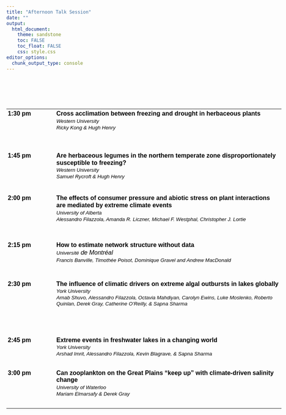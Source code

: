 ```yaml
---
title: "Afternoon Talk Session"
date: ""
output: 
  html_document:
    theme: sandstone
    toc: FALSE
    toc_float: FALSE
    css: style.css
editor_options: 
  chunk_output_type: console
---
```

<br>
<html xmlns:v="urn:schemas-microsoft-com:vml"
xmlns:o="urn:schemas-microsoft-com:office:office"
xmlns:w="urn:schemas-microsoft-com:office:word"
xmlns:dt="uuid:C2F41010-65B3-11d1-A29F-00AA00C14882"
xmlns:b="urn:schemas-microsoft-com:office:publisher"
xmlns:m="http://schemas.microsoft.com/office/2004/12/omml"
xmlns="http://www.w3.org/TR/REC-html40">

<head>
<meta http-equiv=Content-Type content="text/html; charset=windows-1252">
<meta name=ProgId content=Word.Document>
<meta name=Generator content="Microsoft Word 15">
<meta name=Originator content="Microsoft Word 15">
<link rel=File-List href="afternoonSession_files/filelist.xml">
<link rel=Edit-Time-Data href="afternoonSession_files/editdata.mso">
<!--[if !mso]>
<style>
v\:* {behavior:url(#default#VML);}
o\:* {behavior:url(#default#VML);}
w\:* {behavior:url(#default#VML);}
.shape {behavior:url(#default#VML);}
</style>
<![endif]--><!--[if gte mso 9]><xml>
 <o:DocumentProperties>
  <o:Author>Alex Filazzola</o:Author>
  <o:Template>Normal</o:Template>
  <o:LastAuthor>Alex Filazzola</o:LastAuthor>
  <o:Revision>1</o:Revision>
  <o:TotalTime>1</o:TotalTime>
  <o:Created>2020-02-11T22:09:00Z</o:Created>
  <o:LastSaved>2020-02-11T22:10:00Z</o:LastSaved>
  <o:Pages>1</o:Pages>
  <o:Words>179</o:Words>
  <o:Characters>1023</o:Characters>
  <o:Lines>8</o:Lines>
  <o:Paragraphs>2</o:Paragraphs>
  <o:CharactersWithSpaces>1200</o:CharactersWithSpaces>
  <o:Version>16.00</o:Version>
 </o:DocumentProperties>
 <o:OfficeDocumentSettings>
  <o:AllowPNG/>
 </o:OfficeDocumentSettings>
</xml><![endif]-->
<link rel=themeData href="afternoonSession_files/themedata.thmx">
<link rel=colorSchemeMapping
href="afternoonSession_files/colorschememapping.xml">
<!--[if gte mso 9]><xml>
 <w:WordDocument>
  <w:SpellingState>Clean</w:SpellingState>
  <w:GrammarState>Clean</w:GrammarState>
  <w:TrackMoves>false</w:TrackMoves>
  <w:TrackFormatting/>
  <w:PunctuationKerning/>
  <w:ValidateAgainstSchemas/>
  <w:SaveIfXMLInvalid>false</w:SaveIfXMLInvalid>
  <w:IgnoreMixedContent>false</w:IgnoreMixedContent>
  <w:AlwaysShowPlaceholderText>false</w:AlwaysShowPlaceholderText>
  <w:DoNotPromoteQF/>
  <w:LidThemeOther>EN-US</w:LidThemeOther>
  <w:LidThemeAsian>X-NONE</w:LidThemeAsian>
  <w:LidThemeComplexScript>X-NONE</w:LidThemeComplexScript>
  <w:Compatibility>
   <w:BreakWrappedTables/>
   <w:SnapToGridInCell/>
   <w:WrapTextWithPunct/>
   <w:UseAsianBreakRules/>
   <w:DontGrowAutofit/>
   <w:SplitPgBreakAndParaMark/>
   <w:EnableOpenTypeKerning/>
   <w:DontFlipMirrorIndents/>
   <w:OverrideTableStyleHps/>
  </w:Compatibility>
  <m:mathPr>
   <m:mathFont m:val="Cambria Math"/>
   <m:brkBin m:val="before"/>
   <m:brkBinSub m:val="&#45;-"/>
   <m:smallFrac m:val="off"/>
   <m:dispDef/>
   <m:lMargin m:val="0"/>
   <m:rMargin m:val="0"/>
   <m:defJc m:val="centerGroup"/>
   <m:wrapIndent m:val="1440"/>
   <m:intLim m:val="subSup"/>
   <m:naryLim m:val="undOvr"/>
  </m:mathPr></w:WordDocument>
</xml><![endif]--><!--[if gte mso 9]><xml>
 <w:LatentStyles DefLockedState="false" DefUnhideWhenUsed="false"
  DefSemiHidden="false" DefQFormat="false" DefPriority="99"
  LatentStyleCount="377">
  <w:LsdException Locked="false" Priority="0" QFormat="true" Name="Normal"/>
  <w:LsdException Locked="false" Priority="9" QFormat="true" Name="heading 1"/>
  <w:LsdException Locked="false" Priority="9" SemiHidden="true"
   UnhideWhenUsed="true" QFormat="true" Name="heading 2"/>
  <w:LsdException Locked="false" Priority="9" SemiHidden="true"
   UnhideWhenUsed="true" QFormat="true" Name="heading 3"/>
  <w:LsdException Locked="false" Priority="9" SemiHidden="true"
   UnhideWhenUsed="true" QFormat="true" Name="heading 4"/>
  <w:LsdException Locked="false" Priority="9" SemiHidden="true"
   UnhideWhenUsed="true" QFormat="true" Name="heading 5"/>
  <w:LsdException Locked="false" Priority="9" SemiHidden="true"
   UnhideWhenUsed="true" QFormat="true" Name="heading 6"/>
  <w:LsdException Locked="false" Priority="9" SemiHidden="true"
   UnhideWhenUsed="true" QFormat="true" Name="heading 7"/>
  <w:LsdException Locked="false" Priority="9" SemiHidden="true"
   UnhideWhenUsed="true" QFormat="true" Name="heading 8"/>
  <w:LsdException Locked="false" Priority="9" SemiHidden="true"
   UnhideWhenUsed="true" QFormat="true" Name="heading 9"/>
  <w:LsdException Locked="false" SemiHidden="true" UnhideWhenUsed="true"
   Name="index 1"/>
  <w:LsdException Locked="false" SemiHidden="true" UnhideWhenUsed="true"
   Name="index 2"/>
  <w:LsdException Locked="false" SemiHidden="true" UnhideWhenUsed="true"
   Name="index 3"/>
  <w:LsdException Locked="false" SemiHidden="true" UnhideWhenUsed="true"
   Name="index 4"/>
  <w:LsdException Locked="false" SemiHidden="true" UnhideWhenUsed="true"
   Name="index 5"/>
  <w:LsdException Locked="false" SemiHidden="true" UnhideWhenUsed="true"
   Name="index 6"/>
  <w:LsdException Locked="false" SemiHidden="true" UnhideWhenUsed="true"
   Name="index 7"/>
  <w:LsdException Locked="false" SemiHidden="true" UnhideWhenUsed="true"
   Name="index 8"/>
  <w:LsdException Locked="false" SemiHidden="true" UnhideWhenUsed="true"
   Name="index 9"/>
  <w:LsdException Locked="false" Priority="39" SemiHidden="true"
   UnhideWhenUsed="true" Name="toc 1"/>
  <w:LsdException Locked="false" Priority="39" SemiHidden="true"
   UnhideWhenUsed="true" Name="toc 2"/>
  <w:LsdException Locked="false" Priority="39" SemiHidden="true"
   UnhideWhenUsed="true" Name="toc 3"/>
  <w:LsdException Locked="false" Priority="39" SemiHidden="true"
   UnhideWhenUsed="true" Name="toc 4"/>
  <w:LsdException Locked="false" Priority="39" SemiHidden="true"
   UnhideWhenUsed="true" Name="toc 5"/>
  <w:LsdException Locked="false" Priority="39" SemiHidden="true"
   UnhideWhenUsed="true" Name="toc 6"/>
  <w:LsdException Locked="false" Priority="39" SemiHidden="true"
   UnhideWhenUsed="true" Name="toc 7"/>
  <w:LsdException Locked="false" Priority="39" SemiHidden="true"
   UnhideWhenUsed="true" Name="toc 8"/>
  <w:LsdException Locked="false" Priority="39" SemiHidden="true"
   UnhideWhenUsed="true" Name="toc 9"/>
  <w:LsdException Locked="false" SemiHidden="true" UnhideWhenUsed="true"
   Name="Normal Indent"/>
  <w:LsdException Locked="false" SemiHidden="true" UnhideWhenUsed="true"
   Name="footnote text"/>
  <w:LsdException Locked="false" SemiHidden="true" UnhideWhenUsed="true"
   Name="annotation text"/>
  <w:LsdException Locked="false" SemiHidden="true" UnhideWhenUsed="true"
   Name="header"/>
  <w:LsdException Locked="false" SemiHidden="true" UnhideWhenUsed="true"
   Name="footer"/>
  <w:LsdException Locked="false" SemiHidden="true" UnhideWhenUsed="true"
   Name="index heading"/>
  <w:LsdException Locked="false" Priority="35" SemiHidden="true"
   UnhideWhenUsed="true" QFormat="true" Name="caption"/>
  <w:LsdException Locked="false" SemiHidden="true" UnhideWhenUsed="true"
   Name="table of figures"/>
  <w:LsdException Locked="false" SemiHidden="true" UnhideWhenUsed="true"
   Name="envelope address"/>
  <w:LsdException Locked="false" SemiHidden="true" UnhideWhenUsed="true"
   Name="envelope return"/>
  <w:LsdException Locked="false" SemiHidden="true" UnhideWhenUsed="true"
   Name="footnote reference"/>
  <w:LsdException Locked="false" SemiHidden="true" UnhideWhenUsed="true"
   Name="annotation reference"/>
  <w:LsdException Locked="false" SemiHidden="true" UnhideWhenUsed="true"
   Name="line number"/>
  <w:LsdException Locked="false" SemiHidden="true" UnhideWhenUsed="true"
   Name="page number"/>
  <w:LsdException Locked="false" SemiHidden="true" UnhideWhenUsed="true"
   Name="endnote reference"/>
  <w:LsdException Locked="false" SemiHidden="true" UnhideWhenUsed="true"
   Name="endnote text"/>
  <w:LsdException Locked="false" SemiHidden="true" UnhideWhenUsed="true"
   Name="table of authorities"/>
  <w:LsdException Locked="false" SemiHidden="true" UnhideWhenUsed="true"
   Name="macro"/>
  <w:LsdException Locked="false" SemiHidden="true" UnhideWhenUsed="true"
   Name="toa heading"/>
  <w:LsdException Locked="false" SemiHidden="true" UnhideWhenUsed="true"
   Name="List"/>
  <w:LsdException Locked="false" SemiHidden="true" UnhideWhenUsed="true"
   Name="List Bullet"/>
  <w:LsdException Locked="false" SemiHidden="true" UnhideWhenUsed="true"
   Name="List Number"/>
  <w:LsdException Locked="false" SemiHidden="true" UnhideWhenUsed="true"
   Name="List 2"/>
  <w:LsdException Locked="false" SemiHidden="true" UnhideWhenUsed="true"
   Name="List 3"/>
  <w:LsdException Locked="false" SemiHidden="true" UnhideWhenUsed="true"
   Name="List 4"/>
  <w:LsdException Locked="false" SemiHidden="true" UnhideWhenUsed="true"
   Name="List 5"/>
  <w:LsdException Locked="false" SemiHidden="true" UnhideWhenUsed="true"
   Name="List Bullet 2"/>
  <w:LsdException Locked="false" SemiHidden="true" UnhideWhenUsed="true"
   Name="List Bullet 3"/>
  <w:LsdException Locked="false" SemiHidden="true" UnhideWhenUsed="true"
   Name="List Bullet 4"/>
  <w:LsdException Locked="false" SemiHidden="true" UnhideWhenUsed="true"
   Name="List Bullet 5"/>
  <w:LsdException Locked="false" SemiHidden="true" UnhideWhenUsed="true"
   Name="List Number 2"/>
  <w:LsdException Locked="false" SemiHidden="true" UnhideWhenUsed="true"
   Name="List Number 3"/>
  <w:LsdException Locked="false" SemiHidden="true" UnhideWhenUsed="true"
   Name="List Number 4"/>
  <w:LsdException Locked="false" SemiHidden="true" UnhideWhenUsed="true"
   Name="List Number 5"/>
  <w:LsdException Locked="false" Priority="10" QFormat="true" Name="Title"/>
  <w:LsdException Locked="false" SemiHidden="true" UnhideWhenUsed="true"
   Name="Closing"/>
  <w:LsdException Locked="false" SemiHidden="true" UnhideWhenUsed="true"
   Name="Signature"/>
  <w:LsdException Locked="false" Priority="1" SemiHidden="true"
   UnhideWhenUsed="true" Name="Default Paragraph Font"/>
  <w:LsdException Locked="false" SemiHidden="true" UnhideWhenUsed="true"
   Name="Body Text"/>
  <w:LsdException Locked="false" SemiHidden="true" UnhideWhenUsed="true"
   Name="Body Text Indent"/>
  <w:LsdException Locked="false" SemiHidden="true" UnhideWhenUsed="true"
   Name="List Continue"/>
  <w:LsdException Locked="false" SemiHidden="true" UnhideWhenUsed="true"
   Name="List Continue 2"/>
  <w:LsdException Locked="false" SemiHidden="true" UnhideWhenUsed="true"
   Name="List Continue 3"/>
  <w:LsdException Locked="false" SemiHidden="true" UnhideWhenUsed="true"
   Name="List Continue 4"/>
  <w:LsdException Locked="false" SemiHidden="true" UnhideWhenUsed="true"
   Name="List Continue 5"/>
  <w:LsdException Locked="false" SemiHidden="true" UnhideWhenUsed="true"
   Name="Message Header"/>
  <w:LsdException Locked="false" Priority="11" QFormat="true" Name="Subtitle"/>
  <w:LsdException Locked="false" SemiHidden="true" UnhideWhenUsed="true"
   Name="Salutation"/>
  <w:LsdException Locked="false" SemiHidden="true" UnhideWhenUsed="true"
   Name="Date"/>
  <w:LsdException Locked="false" SemiHidden="true" UnhideWhenUsed="true"
   Name="Body Text First Indent"/>
  <w:LsdException Locked="false" SemiHidden="true" UnhideWhenUsed="true"
   Name="Body Text First Indent 2"/>
  <w:LsdException Locked="false" SemiHidden="true" UnhideWhenUsed="true"
   Name="Note Heading"/>
  <w:LsdException Locked="false" SemiHidden="true" UnhideWhenUsed="true"
   Name="Body Text 2"/>
  <w:LsdException Locked="false" SemiHidden="true" UnhideWhenUsed="true"
   Name="Body Text 3"/>
  <w:LsdException Locked="false" SemiHidden="true" UnhideWhenUsed="true"
   Name="Body Text Indent 2"/>
  <w:LsdException Locked="false" SemiHidden="true" UnhideWhenUsed="true"
   Name="Body Text Indent 3"/>
  <w:LsdException Locked="false" SemiHidden="true" UnhideWhenUsed="true"
   Name="Block Text"/>
  <w:LsdException Locked="false" SemiHidden="true" UnhideWhenUsed="true"
   Name="Hyperlink"/>
  <w:LsdException Locked="false" SemiHidden="true" UnhideWhenUsed="true"
   Name="FollowedHyperlink"/>
  <w:LsdException Locked="false" Priority="22" QFormat="true" Name="Strong"/>
  <w:LsdException Locked="false" Priority="20" QFormat="true" Name="Emphasis"/>
  <w:LsdException Locked="false" SemiHidden="true" UnhideWhenUsed="true"
   Name="Document Map"/>
  <w:LsdException Locked="false" SemiHidden="true" UnhideWhenUsed="true"
   Name="Plain Text"/>
  <w:LsdException Locked="false" SemiHidden="true" UnhideWhenUsed="true"
   Name="E-mail Signature"/>
  <w:LsdException Locked="false" SemiHidden="true" UnhideWhenUsed="true"
   Name="HTML Top of Form"/>
  <w:LsdException Locked="false" SemiHidden="true" UnhideWhenUsed="true"
   Name="HTML Bottom of Form"/>
  <w:LsdException Locked="false" SemiHidden="true" UnhideWhenUsed="true"
   Name="Normal (Web)"/>
  <w:LsdException Locked="false" SemiHidden="true" UnhideWhenUsed="true"
   Name="HTML Acronym"/>
  <w:LsdException Locked="false" SemiHidden="true" UnhideWhenUsed="true"
   Name="HTML Address"/>
  <w:LsdException Locked="false" SemiHidden="true" UnhideWhenUsed="true"
   Name="HTML Cite"/>
  <w:LsdException Locked="false" SemiHidden="true" UnhideWhenUsed="true"
   Name="HTML Code"/>
  <w:LsdException Locked="false" SemiHidden="true" UnhideWhenUsed="true"
   Name="HTML Definition"/>
  <w:LsdException Locked="false" SemiHidden="true" UnhideWhenUsed="true"
   Name="HTML Keyboard"/>
  <w:LsdException Locked="false" SemiHidden="true" UnhideWhenUsed="true"
   Name="HTML Preformatted"/>
  <w:LsdException Locked="false" SemiHidden="true" UnhideWhenUsed="true"
   Name="HTML Sample"/>
  <w:LsdException Locked="false" SemiHidden="true" UnhideWhenUsed="true"
   Name="HTML Typewriter"/>
  <w:LsdException Locked="false" SemiHidden="true" UnhideWhenUsed="true"
   Name="HTML Variable"/>
  <w:LsdException Locked="false" SemiHidden="true" UnhideWhenUsed="true"
   Name="annotation subject"/>
  <w:LsdException Locked="false" SemiHidden="true" UnhideWhenUsed="true"
   Name="No List"/>
  <w:LsdException Locked="false" SemiHidden="true" UnhideWhenUsed="true"
   Name="Outline List 1"/>
  <w:LsdException Locked="false" SemiHidden="true" UnhideWhenUsed="true"
   Name="Outline List 2"/>
  <w:LsdException Locked="false" SemiHidden="true" UnhideWhenUsed="true"
   Name="Outline List 3"/>
  <w:LsdException Locked="false" SemiHidden="true" UnhideWhenUsed="true"
   Name="Table Simple 1"/>
  <w:LsdException Locked="false" SemiHidden="true" UnhideWhenUsed="true"
   Name="Table Simple 2"/>
  <w:LsdException Locked="false" SemiHidden="true" UnhideWhenUsed="true"
   Name="Table Simple 3"/>
  <w:LsdException Locked="false" SemiHidden="true" UnhideWhenUsed="true"
   Name="Table Classic 1"/>
  <w:LsdException Locked="false" SemiHidden="true" UnhideWhenUsed="true"
   Name="Table Classic 2"/>
  <w:LsdException Locked="false" SemiHidden="true" UnhideWhenUsed="true"
   Name="Table Classic 3"/>
  <w:LsdException Locked="false" SemiHidden="true" UnhideWhenUsed="true"
   Name="Table Classic 4"/>
  <w:LsdException Locked="false" SemiHidden="true" UnhideWhenUsed="true"
   Name="Table Colorful 1"/>
  <w:LsdException Locked="false" SemiHidden="true" UnhideWhenUsed="true"
   Name="Table Colorful 2"/>
  <w:LsdException Locked="false" SemiHidden="true" UnhideWhenUsed="true"
   Name="Table Colorful 3"/>
  <w:LsdException Locked="false" SemiHidden="true" UnhideWhenUsed="true"
   Name="Table Columns 1"/>
  <w:LsdException Locked="false" SemiHidden="true" UnhideWhenUsed="true"
   Name="Table Columns 2"/>
  <w:LsdException Locked="false" SemiHidden="true" UnhideWhenUsed="true"
   Name="Table Columns 3"/>
  <w:LsdException Locked="false" SemiHidden="true" UnhideWhenUsed="true"
   Name="Table Columns 4"/>
  <w:LsdException Locked="false" SemiHidden="true" UnhideWhenUsed="true"
   Name="Table Columns 5"/>
  <w:LsdException Locked="false" SemiHidden="true" UnhideWhenUsed="true"
   Name="Table Grid 1"/>
  <w:LsdException Locked="false" SemiHidden="true" UnhideWhenUsed="true"
   Name="Table Grid 2"/>
  <w:LsdException Locked="false" SemiHidden="true" UnhideWhenUsed="true"
   Name="Table Grid 3"/>
  <w:LsdException Locked="false" SemiHidden="true" UnhideWhenUsed="true"
   Name="Table Grid 4"/>
  <w:LsdException Locked="false" SemiHidden="true" UnhideWhenUsed="true"
   Name="Table Grid 5"/>
  <w:LsdException Locked="false" SemiHidden="true" UnhideWhenUsed="true"
   Name="Table Grid 6"/>
  <w:LsdException Locked="false" SemiHidden="true" UnhideWhenUsed="true"
   Name="Table Grid 7"/>
  <w:LsdException Locked="false" SemiHidden="true" UnhideWhenUsed="true"
   Name="Table Grid 8"/>
  <w:LsdException Locked="false" SemiHidden="true" UnhideWhenUsed="true"
   Name="Table List 1"/>
  <w:LsdException Locked="false" SemiHidden="true" UnhideWhenUsed="true"
   Name="Table List 2"/>
  <w:LsdException Locked="false" SemiHidden="true" UnhideWhenUsed="true"
   Name="Table List 3"/>
  <w:LsdException Locked="false" SemiHidden="true" UnhideWhenUsed="true"
   Name="Table List 4"/>
  <w:LsdException Locked="false" SemiHidden="true" UnhideWhenUsed="true"
   Name="Table List 5"/>
  <w:LsdException Locked="false" SemiHidden="true" UnhideWhenUsed="true"
   Name="Table List 6"/>
  <w:LsdException Locked="false" SemiHidden="true" UnhideWhenUsed="true"
   Name="Table List 7"/>
  <w:LsdException Locked="false" SemiHidden="true" UnhideWhenUsed="true"
   Name="Table List 8"/>
  <w:LsdException Locked="false" SemiHidden="true" UnhideWhenUsed="true"
   Name="Table 3D effects 1"/>
  <w:LsdException Locked="false" SemiHidden="true" UnhideWhenUsed="true"
   Name="Table 3D effects 2"/>
  <w:LsdException Locked="false" SemiHidden="true" UnhideWhenUsed="true"
   Name="Table 3D effects 3"/>
  <w:LsdException Locked="false" SemiHidden="true" UnhideWhenUsed="true"
   Name="Table Contemporary"/>
  <w:LsdException Locked="false" SemiHidden="true" UnhideWhenUsed="true"
   Name="Table Elegant"/>
  <w:LsdException Locked="false" SemiHidden="true" UnhideWhenUsed="true"
   Name="Table Professional"/>
  <w:LsdException Locked="false" SemiHidden="true" UnhideWhenUsed="true"
   Name="Table Subtle 1"/>
  <w:LsdException Locked="false" SemiHidden="true" UnhideWhenUsed="true"
   Name="Table Subtle 2"/>
  <w:LsdException Locked="false" SemiHidden="true" UnhideWhenUsed="true"
   Name="Table Web 1"/>
  <w:LsdException Locked="false" SemiHidden="true" UnhideWhenUsed="true"
   Name="Table Web 2"/>
  <w:LsdException Locked="false" SemiHidden="true" UnhideWhenUsed="true"
   Name="Balloon Text"/>
  <w:LsdException Locked="false" Priority="39" Name="Table Grid"/>
  <w:LsdException Locked="false" SemiHidden="true" Name="Placeholder Text"/>
  <w:LsdException Locked="false" Priority="1" QFormat="true" Name="No Spacing"/>
  <w:LsdException Locked="false" Priority="60" Name="Light Shading"/>
  <w:LsdException Locked="false" Priority="61" Name="Light List"/>
  <w:LsdException Locked="false" Priority="62" Name="Light Grid"/>
  <w:LsdException Locked="false" Priority="63" Name="Medium Shading 1"/>
  <w:LsdException Locked="false" Priority="64" Name="Medium Shading 2"/>
  <w:LsdException Locked="false" Priority="65" Name="Medium List 1"/>
  <w:LsdException Locked="false" Priority="66" Name="Medium List 2"/>
  <w:LsdException Locked="false" Priority="67" Name="Medium Grid 1"/>
  <w:LsdException Locked="false" Priority="68" Name="Medium Grid 2"/>
  <w:LsdException Locked="false" Priority="69" Name="Medium Grid 3"/>
  <w:LsdException Locked="false" Priority="70" Name="Dark List"/>
  <w:LsdException Locked="false" Priority="71" Name="Colorful Shading"/>
  <w:LsdException Locked="false" Priority="72" Name="Colorful List"/>
  <w:LsdException Locked="false" Priority="73" Name="Colorful Grid"/>
  <w:LsdException Locked="false" Priority="60" Name="Light Shading Accent 1"/>
  <w:LsdException Locked="false" Priority="61" Name="Light List Accent 1"/>
  <w:LsdException Locked="false" Priority="62" Name="Light Grid Accent 1"/>
  <w:LsdException Locked="false" Priority="63" Name="Medium Shading 1 Accent 1"/>
  <w:LsdException Locked="false" Priority="64" Name="Medium Shading 2 Accent 1"/>
  <w:LsdException Locked="false" Priority="65" Name="Medium List 1 Accent 1"/>
  <w:LsdException Locked="false" SemiHidden="true" Name="Revision"/>
  <w:LsdException Locked="false" Priority="34" QFormat="true"
   Name="List Paragraph"/>
  <w:LsdException Locked="false" Priority="29" QFormat="true" Name="Quote"/>
  <w:LsdException Locked="false" Priority="30" QFormat="true"
   Name="Intense Quote"/>
  <w:LsdException Locked="false" Priority="66" Name="Medium List 2 Accent 1"/>
  <w:LsdException Locked="false" Priority="67" Name="Medium Grid 1 Accent 1"/>
  <w:LsdException Locked="false" Priority="68" Name="Medium Grid 2 Accent 1"/>
  <w:LsdException Locked="false" Priority="69" Name="Medium Grid 3 Accent 1"/>
  <w:LsdException Locked="false" Priority="70" Name="Dark List Accent 1"/>
  <w:LsdException Locked="false" Priority="71" Name="Colorful Shading Accent 1"/>
  <w:LsdException Locked="false" Priority="72" Name="Colorful List Accent 1"/>
  <w:LsdException Locked="false" Priority="73" Name="Colorful Grid Accent 1"/>
  <w:LsdException Locked="false" Priority="60" Name="Light Shading Accent 2"/>
  <w:LsdException Locked="false" Priority="61" Name="Light List Accent 2"/>
  <w:LsdException Locked="false" Priority="62" Name="Light Grid Accent 2"/>
  <w:LsdException Locked="false" Priority="63" Name="Medium Shading 1 Accent 2"/>
  <w:LsdException Locked="false" Priority="64" Name="Medium Shading 2 Accent 2"/>
  <w:LsdException Locked="false" Priority="65" Name="Medium List 1 Accent 2"/>
  <w:LsdException Locked="false" Priority="66" Name="Medium List 2 Accent 2"/>
  <w:LsdException Locked="false" Priority="67" Name="Medium Grid 1 Accent 2"/>
  <w:LsdException Locked="false" Priority="68" Name="Medium Grid 2 Accent 2"/>
  <w:LsdException Locked="false" Priority="69" Name="Medium Grid 3 Accent 2"/>
  <w:LsdException Locked="false" Priority="70" Name="Dark List Accent 2"/>
  <w:LsdException Locked="false" Priority="71" Name="Colorful Shading Accent 2"/>
  <w:LsdException Locked="false" Priority="72" Name="Colorful List Accent 2"/>
  <w:LsdException Locked="false" Priority="73" Name="Colorful Grid Accent 2"/>
  <w:LsdException Locked="false" Priority="60" Name="Light Shading Accent 3"/>
  <w:LsdException Locked="false" Priority="61" Name="Light List Accent 3"/>
  <w:LsdException Locked="false" Priority="62" Name="Light Grid Accent 3"/>
  <w:LsdException Locked="false" Priority="63" Name="Medium Shading 1 Accent 3"/>
  <w:LsdException Locked="false" Priority="64" Name="Medium Shading 2 Accent 3"/>
  <w:LsdException Locked="false" Priority="65" Name="Medium List 1 Accent 3"/>
  <w:LsdException Locked="false" Priority="66" Name="Medium List 2 Accent 3"/>
  <w:LsdException Locked="false" Priority="67" Name="Medium Grid 1 Accent 3"/>
  <w:LsdException Locked="false" Priority="68" Name="Medium Grid 2 Accent 3"/>
  <w:LsdException Locked="false" Priority="69" Name="Medium Grid 3 Accent 3"/>
  <w:LsdException Locked="false" Priority="70" Name="Dark List Accent 3"/>
  <w:LsdException Locked="false" Priority="71" Name="Colorful Shading Accent 3"/>
  <w:LsdException Locked="false" Priority="72" Name="Colorful List Accent 3"/>
  <w:LsdException Locked="false" Priority="73" Name="Colorful Grid Accent 3"/>
  <w:LsdException Locked="false" Priority="60" Name="Light Shading Accent 4"/>
  <w:LsdException Locked="false" Priority="61" Name="Light List Accent 4"/>
  <w:LsdException Locked="false" Priority="62" Name="Light Grid Accent 4"/>
  <w:LsdException Locked="false" Priority="63" Name="Medium Shading 1 Accent 4"/>
  <w:LsdException Locked="false" Priority="64" Name="Medium Shading 2 Accent 4"/>
  <w:LsdException Locked="false" Priority="65" Name="Medium List 1 Accent 4"/>
  <w:LsdException Locked="false" Priority="66" Name="Medium List 2 Accent 4"/>
  <w:LsdException Locked="false" Priority="67" Name="Medium Grid 1 Accent 4"/>
  <w:LsdException Locked="false" Priority="68" Name="Medium Grid 2 Accent 4"/>
  <w:LsdException Locked="false" Priority="69" Name="Medium Grid 3 Accent 4"/>
  <w:LsdException Locked="false" Priority="70" Name="Dark List Accent 4"/>
  <w:LsdException Locked="false" Priority="71" Name="Colorful Shading Accent 4"/>
  <w:LsdException Locked="false" Priority="72" Name="Colorful List Accent 4"/>
  <w:LsdException Locked="false" Priority="73" Name="Colorful Grid Accent 4"/>
  <w:LsdException Locked="false" Priority="60" Name="Light Shading Accent 5"/>
  <w:LsdException Locked="false" Priority="61" Name="Light List Accent 5"/>
  <w:LsdException Locked="false" Priority="62" Name="Light Grid Accent 5"/>
  <w:LsdException Locked="false" Priority="63" Name="Medium Shading 1 Accent 5"/>
  <w:LsdException Locked="false" Priority="64" Name="Medium Shading 2 Accent 5"/>
  <w:LsdException Locked="false" Priority="65" Name="Medium List 1 Accent 5"/>
  <w:LsdException Locked="false" Priority="66" Name="Medium List 2 Accent 5"/>
  <w:LsdException Locked="false" Priority="67" Name="Medium Grid 1 Accent 5"/>
  <w:LsdException Locked="false" Priority="68" Name="Medium Grid 2 Accent 5"/>
  <w:LsdException Locked="false" Priority="69" Name="Medium Grid 3 Accent 5"/>
  <w:LsdException Locked="false" Priority="70" Name="Dark List Accent 5"/>
  <w:LsdException Locked="false" Priority="71" Name="Colorful Shading Accent 5"/>
  <w:LsdException Locked="false" Priority="72" Name="Colorful List Accent 5"/>
  <w:LsdException Locked="false" Priority="73" Name="Colorful Grid Accent 5"/>
  <w:LsdException Locked="false" Priority="60" Name="Light Shading Accent 6"/>
  <w:LsdException Locked="false" Priority="61" Name="Light List Accent 6"/>
  <w:LsdException Locked="false" Priority="62" Name="Light Grid Accent 6"/>
  <w:LsdException Locked="false" Priority="63" Name="Medium Shading 1 Accent 6"/>
  <w:LsdException Locked="false" Priority="64" Name="Medium Shading 2 Accent 6"/>
  <w:LsdException Locked="false" Priority="65" Name="Medium List 1 Accent 6"/>
  <w:LsdException Locked="false" Priority="66" Name="Medium List 2 Accent 6"/>
  <w:LsdException Locked="false" Priority="67" Name="Medium Grid 1 Accent 6"/>
  <w:LsdException Locked="false" Priority="68" Name="Medium Grid 2 Accent 6"/>
  <w:LsdException Locked="false" Priority="69" Name="Medium Grid 3 Accent 6"/>
  <w:LsdException Locked="false" Priority="70" Name="Dark List Accent 6"/>
  <w:LsdException Locked="false" Priority="71" Name="Colorful Shading Accent 6"/>
  <w:LsdException Locked="false" Priority="72" Name="Colorful List Accent 6"/>
  <w:LsdException Locked="false" Priority="73" Name="Colorful Grid Accent 6"/>
  <w:LsdException Locked="false" Priority="19" QFormat="true"
   Name="Subtle Emphasis"/>
  <w:LsdException Locked="false" Priority="21" QFormat="true"
   Name="Intense Emphasis"/>
  <w:LsdException Locked="false" Priority="31" QFormat="true"
   Name="Subtle Reference"/>
  <w:LsdException Locked="false" Priority="32" QFormat="true"
   Name="Intense Reference"/>
  <w:LsdException Locked="false" Priority="33" QFormat="true" Name="Book Title"/>
  <w:LsdException Locked="false" Priority="37" SemiHidden="true"
   UnhideWhenUsed="true" Name="Bibliography"/>
  <w:LsdException Locked="false" Priority="39" SemiHidden="true"
   UnhideWhenUsed="true" QFormat="true" Name="TOC Heading"/>
  <w:LsdException Locked="false" Priority="41" Name="Plain Table 1"/>
  <w:LsdException Locked="false" Priority="42" Name="Plain Table 2"/>
  <w:LsdException Locked="false" Priority="43" Name="Plain Table 3"/>
  <w:LsdException Locked="false" Priority="44" Name="Plain Table 4"/>
  <w:LsdException Locked="false" Priority="45" Name="Plain Table 5"/>
  <w:LsdException Locked="false" Priority="40" Name="Grid Table Light"/>
  <w:LsdException Locked="false" Priority="46" Name="Grid Table 1 Light"/>
  <w:LsdException Locked="false" Priority="47" Name="Grid Table 2"/>
  <w:LsdException Locked="false" Priority="48" Name="Grid Table 3"/>
  <w:LsdException Locked="false" Priority="49" Name="Grid Table 4"/>
  <w:LsdException Locked="false" Priority="50" Name="Grid Table 5 Dark"/>
  <w:LsdException Locked="false" Priority="51" Name="Grid Table 6 Colorful"/>
  <w:LsdException Locked="false" Priority="52" Name="Grid Table 7 Colorful"/>
  <w:LsdException Locked="false" Priority="46"
   Name="Grid Table 1 Light Accent 1"/>
  <w:LsdException Locked="false" Priority="47" Name="Grid Table 2 Accent 1"/>
  <w:LsdException Locked="false" Priority="48" Name="Grid Table 3 Accent 1"/>
  <w:LsdException Locked="false" Priority="49" Name="Grid Table 4 Accent 1"/>
  <w:LsdException Locked="false" Priority="50" Name="Grid Table 5 Dark Accent 1"/>
  <w:LsdException Locked="false" Priority="51"
   Name="Grid Table 6 Colorful Accent 1"/>
  <w:LsdException Locked="false" Priority="52"
   Name="Grid Table 7 Colorful Accent 1"/>
  <w:LsdException Locked="false" Priority="46"
   Name="Grid Table 1 Light Accent 2"/>
  <w:LsdException Locked="false" Priority="47" Name="Grid Table 2 Accent 2"/>
  <w:LsdException Locked="false" Priority="48" Name="Grid Table 3 Accent 2"/>
  <w:LsdException Locked="false" Priority="49" Name="Grid Table 4 Accent 2"/>
  <w:LsdException Locked="false" Priority="50" Name="Grid Table 5 Dark Accent 2"/>
  <w:LsdException Locked="false" Priority="51"
   Name="Grid Table 6 Colorful Accent 2"/>
  <w:LsdException Locked="false" Priority="52"
   Name="Grid Table 7 Colorful Accent 2"/>
  <w:LsdException Locked="false" Priority="46"
   Name="Grid Table 1 Light Accent 3"/>
  <w:LsdException Locked="false" Priority="47" Name="Grid Table 2 Accent 3"/>
  <w:LsdException Locked="false" Priority="48" Name="Grid Table 3 Accent 3"/>
  <w:LsdException Locked="false" Priority="49" Name="Grid Table 4 Accent 3"/>
  <w:LsdException Locked="false" Priority="50" Name="Grid Table 5 Dark Accent 3"/>
  <w:LsdException Locked="false" Priority="51"
   Name="Grid Table 6 Colorful Accent 3"/>
  <w:LsdException Locked="false" Priority="52"
   Name="Grid Table 7 Colorful Accent 3"/>
  <w:LsdException Locked="false" Priority="46"
   Name="Grid Table 1 Light Accent 4"/>
  <w:LsdException Locked="false" Priority="47" Name="Grid Table 2 Accent 4"/>
  <w:LsdException Locked="false" Priority="48" Name="Grid Table 3 Accent 4"/>
  <w:LsdException Locked="false" Priority="49" Name="Grid Table 4 Accent 4"/>
  <w:LsdException Locked="false" Priority="50" Name="Grid Table 5 Dark Accent 4"/>
  <w:LsdException Locked="false" Priority="51"
   Name="Grid Table 6 Colorful Accent 4"/>
  <w:LsdException Locked="false" Priority="52"
   Name="Grid Table 7 Colorful Accent 4"/>
  <w:LsdException Locked="false" Priority="46"
   Name="Grid Table 1 Light Accent 5"/>
  <w:LsdException Locked="false" Priority="47" Name="Grid Table 2 Accent 5"/>
  <w:LsdException Locked="false" Priority="48" Name="Grid Table 3 Accent 5"/>
  <w:LsdException Locked="false" Priority="49" Name="Grid Table 4 Accent 5"/>
  <w:LsdException Locked="false" Priority="50" Name="Grid Table 5 Dark Accent 5"/>
  <w:LsdException Locked="false" Priority="51"
   Name="Grid Table 6 Colorful Accent 5"/>
  <w:LsdException Locked="false" Priority="52"
   Name="Grid Table 7 Colorful Accent 5"/>
  <w:LsdException Locked="false" Priority="46"
   Name="Grid Table 1 Light Accent 6"/>
  <w:LsdException Locked="false" Priority="47" Name="Grid Table 2 Accent 6"/>
  <w:LsdException Locked="false" Priority="48" Name="Grid Table 3 Accent 6"/>
  <w:LsdException Locked="false" Priority="49" Name="Grid Table 4 Accent 6"/>
  <w:LsdException Locked="false" Priority="50" Name="Grid Table 5 Dark Accent 6"/>
  <w:LsdException Locked="false" Priority="51"
   Name="Grid Table 6 Colorful Accent 6"/>
  <w:LsdException Locked="false" Priority="52"
   Name="Grid Table 7 Colorful Accent 6"/>
  <w:LsdException Locked="false" Priority="46" Name="List Table 1 Light"/>
  <w:LsdException Locked="false" Priority="47" Name="List Table 2"/>
  <w:LsdException Locked="false" Priority="48" Name="List Table 3"/>
  <w:LsdException Locked="false" Priority="49" Name="List Table 4"/>
  <w:LsdException Locked="false" Priority="50" Name="List Table 5 Dark"/>
  <w:LsdException Locked="false" Priority="51" Name="List Table 6 Colorful"/>
  <w:LsdException Locked="false" Priority="52" Name="List Table 7 Colorful"/>
  <w:LsdException Locked="false" Priority="46"
   Name="List Table 1 Light Accent 1"/>
  <w:LsdException Locked="false" Priority="47" Name="List Table 2 Accent 1"/>
  <w:LsdException Locked="false" Priority="48" Name="List Table 3 Accent 1"/>
  <w:LsdException Locked="false" Priority="49" Name="List Table 4 Accent 1"/>
  <w:LsdException Locked="false" Priority="50" Name="List Table 5 Dark Accent 1"/>
  <w:LsdException Locked="false" Priority="51"
   Name="List Table 6 Colorful Accent 1"/>
  <w:LsdException Locked="false" Priority="52"
   Name="List Table 7 Colorful Accent 1"/>
  <w:LsdException Locked="false" Priority="46"
   Name="List Table 1 Light Accent 2"/>
  <w:LsdException Locked="false" Priority="47" Name="List Table 2 Accent 2"/>
  <w:LsdException Locked="false" Priority="48" Name="List Table 3 Accent 2"/>
  <w:LsdException Locked="false" Priority="49" Name="List Table 4 Accent 2"/>
  <w:LsdException Locked="false" Priority="50" Name="List Table 5 Dark Accent 2"/>
  <w:LsdException Locked="false" Priority="51"
   Name="List Table 6 Colorful Accent 2"/>
  <w:LsdException Locked="false" Priority="52"
   Name="List Table 7 Colorful Accent 2"/>
  <w:LsdException Locked="false" Priority="46"
   Name="List Table 1 Light Accent 3"/>
  <w:LsdException Locked="false" Priority="47" Name="List Table 2 Accent 3"/>
  <w:LsdException Locked="false" Priority="48" Name="List Table 3 Accent 3"/>
  <w:LsdException Locked="false" Priority="49" Name="List Table 4 Accent 3"/>
  <w:LsdException Locked="false" Priority="50" Name="List Table 5 Dark Accent 3"/>
  <w:LsdException Locked="false" Priority="51"
   Name="List Table 6 Colorful Accent 3"/>
  <w:LsdException Locked="false" Priority="52"
   Name="List Table 7 Colorful Accent 3"/>
  <w:LsdException Locked="false" Priority="46"
   Name="List Table 1 Light Accent 4"/>
  <w:LsdException Locked="false" Priority="47" Name="List Table 2 Accent 4"/>
  <w:LsdException Locked="false" Priority="48" Name="List Table 3 Accent 4"/>
  <w:LsdException Locked="false" Priority="49" Name="List Table 4 Accent 4"/>
  <w:LsdException Locked="false" Priority="50" Name="List Table 5 Dark Accent 4"/>
  <w:LsdException Locked="false" Priority="51"
   Name="List Table 6 Colorful Accent 4"/>
  <w:LsdException Locked="false" Priority="52"
   Name="List Table 7 Colorful Accent 4"/>
  <w:LsdException Locked="false" Priority="46"
   Name="List Table 1 Light Accent 5"/>
  <w:LsdException Locked="false" Priority="47" Name="List Table 2 Accent 5"/>
  <w:LsdException Locked="false" Priority="48" Name="List Table 3 Accent 5"/>
  <w:LsdException Locked="false" Priority="49" Name="List Table 4 Accent 5"/>
  <w:LsdException Locked="false" Priority="50" Name="List Table 5 Dark Accent 5"/>
  <w:LsdException Locked="false" Priority="51"
   Name="List Table 6 Colorful Accent 5"/>
  <w:LsdException Locked="false" Priority="52"
   Name="List Table 7 Colorful Accent 5"/>
  <w:LsdException Locked="false" Priority="46"
   Name="List Table 1 Light Accent 6"/>
  <w:LsdException Locked="false" Priority="47" Name="List Table 2 Accent 6"/>
  <w:LsdException Locked="false" Priority="48" Name="List Table 3 Accent 6"/>
  <w:LsdException Locked="false" Priority="49" Name="List Table 4 Accent 6"/>
  <w:LsdException Locked="false" Priority="50" Name="List Table 5 Dark Accent 6"/>
  <w:LsdException Locked="false" Priority="51"
   Name="List Table 6 Colorful Accent 6"/>
  <w:LsdException Locked="false" Priority="52"
   Name="List Table 7 Colorful Accent 6"/>
  <w:LsdException Locked="false" SemiHidden="true" UnhideWhenUsed="true"
   Name="Mention"/>
  <w:LsdException Locked="false" SemiHidden="true" UnhideWhenUsed="true"
   Name="Smart Hyperlink"/>
  <w:LsdException Locked="false" SemiHidden="true" UnhideWhenUsed="true"
   Name="Hashtag"/>
  <w:LsdException Locked="false" SemiHidden="true" UnhideWhenUsed="true"
   Name="Unresolved Mention"/>
  <w:LsdException Locked="false" SemiHidden="true" UnhideWhenUsed="true"
   Name="Smart Link"/>
  <w:LsdException Locked="false" SemiHidden="true" UnhideWhenUsed="true"
   Name="Smart Link Error"/>
 </w:LatentStyles>
</xml><![endif]-->
<style>
<!--
 /* Font Definitions */
 @font-face
	{font-family:"Cambria Math";
	panose-1:2 4 5 3 5 4 6 3 2 4;
	mso-font-charset:0;
	mso-generic-font-family:roman;
	mso-font-pitch:variable;
	mso-font-signature:3 0 0 0 1 0;}
@font-face
	{font-family:Calibri;
	panose-1:2 15 5 2 2 2 4 3 2 4;
	mso-font-charset:0;
	mso-generic-font-family:swiss;
	mso-font-pitch:variable;
	mso-font-signature:-469750017 -1073732485 9 0 511 0;}
@font-face
	{font-family:Verdana;
	panose-1:2 11 6 4 3 5 4 4 2 4;
	mso-font-charset:0;
	mso-generic-font-family:swiss;
	mso-font-pitch:variable;
	mso-font-signature:-1610610945 1073750107 16 0 415 0;}
 /* Style Definitions */
 p.MsoNormal, li.MsoNormal, div.MsoNormal
	{mso-style-unhide:no;
	mso-style-qformat:yes;
	mso-style-parent:"";
	margin-top:0in;
	margin-right:0in;
	margin-bottom:6.0pt;
	margin-left:0in;
	line-height:118%;
	mso-pagination:widow-orphan;
	font-size:10.0pt;
	font-family:"Calibri",sans-serif;
	mso-fareast-font-family:"Times New Roman";
	color:black;
	mso-font-kerning:14.0pt;
	mso-ligatures:standard;
	mso-contextual-alternates:yes;}
span.SpellE
	{mso-style-name:"";
	mso-spl-e:yes;}
.MsoChpDefault
	{mso-style-type:export-only;
	mso-default-props:yes;
	mso-ascii-font-family:Calibri;
	mso-ascii-theme-font:minor-latin;
	mso-fareast-font-family:Calibri;
	mso-fareast-theme-font:minor-latin;
	mso-hansi-font-family:Calibri;
	mso-hansi-theme-font:minor-latin;
	mso-bidi-font-family:"Times New Roman";
	mso-bidi-theme-font:minor-bidi;}
.MsoPapDefault
	{mso-style-type:export-only;
	margin-bottom:8.0pt;
	line-height:107%;}
@page WordSection1
	{size:8.5in 11.0in;
	margin:1.0in 1.0in 1.0in 1.0in;
	mso-header-margin:.5in;
	mso-footer-margin:.5in;
	mso-paper-source:0;}
div.WordSection1
	{page:WordSection1;}
-->
</style>
<!--[if gte mso 10]>
<style>
 /* Style Definitions */
 table.MsoNormalTable
	{mso-style-name:"Table Normal";
	mso-tstyle-rowband-size:0;
	mso-tstyle-colband-size:0;
	mso-style-noshow:yes;
	mso-style-priority:99;
	mso-style-parent:"";
	mso-padding-alt:0in 5.4pt 0in 5.4pt;
	mso-para-margin-top:0in;
	mso-para-margin-right:0in;
	mso-para-margin-bottom:8.0pt;
	mso-para-margin-left:0in;
	line-height:107%;
	mso-pagination:widow-orphan;
	font-size:11.0pt;
	font-family:"Calibri",sans-serif;
	mso-ascii-font-family:Calibri;
	mso-ascii-theme-font:minor-latin;
	mso-hansi-font-family:Calibri;
	mso-hansi-theme-font:minor-latin;
	mso-bidi-font-family:"Times New Roman";
	mso-bidi-theme-font:minor-bidi;}
</style>
<![endif]--><!--[if gte mso 9]><xml>
 <o:shapedefaults v:ext="edit" spidmax="1027"/>
</xml><![endif]--><!--[if gte mso 9]><xml>
 <o:shapelayout v:ext="edit">
  <o:idmap v:ext="edit" data="1"/>
 </o:shapelayout></xml><![endif]-->
</head>

<body lang=EN-US style='tab-interval:.5in'>

<div class=WordSection1>

<p class=MsoNormal style='margin-bottom:0in;margin-bottom:.0001pt;line-height:
normal'><!--[if gte vml 1]><v:rect id="Rectangle_x0020_1" o:spid="_x0000_s1026"
 style='position:absolute;margin-left:37pt;margin-top:126.25pt;width:540pt;
 height:588.75pt;z-index:251658240;visibility:visible;mso-wrap-style:square;
 mso-width-percent:0;mso-height-percent:0;mso-wrap-distance-left:2.88pt;
 mso-wrap-distance-top:2.88pt;mso-wrap-distance-right:2.88pt;
 mso-wrap-distance-bottom:2.88pt;mso-position-horizontal:absolute;
 mso-position-horizontal-relative:text;mso-position-vertical:absolute;
 mso-position-vertical-relative:text;mso-width-percent:0;mso-height-percent:0;
 mso-width-relative:page;mso-height-relative:page;v-text-anchor:top' o:gfxdata="UEsDBBQABgAIAAAAIQC2gziS/gAAAOEBAAATAAAAW0NvbnRlbnRfVHlwZXNdLnhtbJSRQU7DMBBF
90jcwfIWJU67QAgl6YK0S0CoHGBkTxKLZGx5TGhvj5O2G0SRWNoz/78nu9wcxkFMGNg6quQqL6RA
0s5Y6ir5vt9lD1JwBDIwOMJKHpHlpr69KfdHjyxSmriSfYz+USnWPY7AufNIadK6MEJMx9ApD/oD
OlTrorhX2lFEilmcO2RdNtjC5xDF9pCuTyYBB5bi6bQ4syoJ3g9WQ0ymaiLzg5KdCXlKLjvcW893
SUOqXwnz5DrgnHtJTxOsQfEKIT7DmDSUCaxw7Rqn8787ZsmRM9e2VmPeBN4uqYvTtW7jvijg9N/y
JsXecLq0q+WD6m8AAAD//wMAUEsDBBQABgAIAAAAIQA4/SH/1gAAAJQBAAALAAAAX3JlbHMvLnJl
bHOkkMFqwzAMhu+DvYPRfXGawxijTi+j0GvpHsDYimMaW0Yy2fr2M4PBMnrbUb/Q94l/f/hMi1qR
JVI2sOt6UJgd+ZiDgffL8ekFlFSbvV0oo4EbChzGx4f9GRdb25HMsYhqlCwG5lrLq9biZkxWOiqY
22YiTra2kYMu1l1tQD30/bPm3wwYN0x18gb45AdQl1tp5j/sFB2T0FQ7R0nTNEV3j6o9feQzro1i
OWA14Fm+Q8a1a8+Bvu/d/dMb2JY5uiPbhG/ktn4cqGU/er3pcvwCAAD//wMAUEsDBBQABgAIAAAA
IQDEr7+P7AIAABwGAAAOAAAAZHJzL2Uyb0RvYy54bWysVE2P0zAQvSPxHyzfs/lo2rTRpqu22yKk
BVbsIs5u7DQWjh1st9mC+O+Mnaa7hQsCLtF4Mn5+8+bj+uapEejAtOFKFji+ijBislSUy12BPz1u
gilGxhJJiVCSFfjIDL6Zv3513bU5S1StBGUaAYg0edcWuLa2zcPQlDVriLlSLZPws1K6IRaOehdS
TTpAb0SYRNEk7JSmrVYlMwa8t/1PPPf4VcVK+6GqDLNIFBi4Wf/V/rt133B+TfKdJm3NyxMN8hcs
GsIlPHqGuiWWoL3mv0E1vNTKqMpelaoJVVXxkvkcIJs4+iWbh5q0zOcC4pj2LJP5f7Dl+8O9RpxC
7TCSpIESfQTRiNwJhmInT9eaHKIe2nvtEjTtnSq/GCTVqoYottBadTUjFEg5iJPbU388toDnUcIL
GHcwAIi23TtFIYbsrfL6PVW6cc+AMujJl+l4LhN7sqgE52Q6nkYRVLOEf1maZXEydkxDkg/XW23s
G6Ya5IwCa0jJw5PDnbF96BDiXpNqw4XwvSDkhQMwew/zzdTfJjlQAdNFOlK+0N9ncZJGy2QWbCbT
LEg36TiYZdE0iOLZcjaJ0ll6u/nhWMRpXnNKmbzjkg1NF6d/VtRT+/ft4tsOdQVOxikIcsGc5A23
MFuCNwV2ekGAz9AVay2pty3horfDS1peTcjtMsXFZhxl6WgaZNl4FKSjdRQsp5tVsFjFk0m2Xq6W
6/gyxbWXzfx7lp7IUAN3UHvI7qGmHaLc1Xg0niXQgJTDdCdZny8iYgdrqbQaI63sZ25r35iupRyG
XzNsJTQ6EFgQ9Evs3WLfQFv2vpNo4IJF8sIFjXG+7cU68+mle6b6QtmTGs/iAsrQSn5C3FD0I7dV
9AgDAqz9FMCKBaNW+htGHayrApuve6IZRuKthNFzu20w9GBsB4PIEq4W2GLUmyvb78B9q/muBuQ+
cakWMIgV9yPihrRnAXzdAVaQZ35al27HvTz7qOelPv8JAAD//wMAUEsDBBQABgAIAAAAIQBtEZ2X
3wAAAAwBAAAPAAAAZHJzL2Rvd25yZXYueG1sTI/BbsIwEETvlfgHa5F6KzaBtCiNgxCoXKvSXnoz
8TaJGq+DbcDt19c5ldvuzmj2TbmOpmcXdL6zJGE+E8CQaqs7aiR8vL88rID5oEir3hJK+EEP62py
V6pC2yu94eUQGpZCyBdKQhvCUHDu6xaN8jM7ICXtyzqjQlpdw7VT1xRuep4J8ciN6ih9aNWA2xbr
78PZSIgrvbdip3/NZvsa3Wez37mTkfJ+GjfPwALG8G+GET+hQ5WYjvZM2rNewtMyVQkSsjzLgY2G
eT6ejmlaLoQAXpX8tkT1BwAA//8DAFBLAQItABQABgAIAAAAIQC2gziS/gAAAOEBAAATAAAAAAAA
AAAAAAAAAAAAAABbQ29udGVudF9UeXBlc10ueG1sUEsBAi0AFAAGAAgAAAAhADj9If/WAAAAlAEA
AAsAAAAAAAAAAAAAAAAALwEAAF9yZWxzLy5yZWxzUEsBAi0AFAAGAAgAAAAhAMSvv4/sAgAAHAYA
AA4AAAAAAAAAAAAAAAAALgIAAGRycy9lMm9Eb2MueG1sUEsBAi0AFAAGAAgAAAAhAG0RnZffAAAA
DAEAAA8AAAAAAAAAAAAAAAAARgUAAGRycy9kb3ducmV2LnhtbFBLBQYAAAAABAAEAPMAAABSBgAA
AAA=
" filled="f" stroked="f" strokeweight="2pt">
 <v:shadow color="black [0]"/>
 <o:lock v:ext="edit" shapetype="t"/>
 <v:textbox inset="0,0,0,0"/>
</v:rect><![endif]--><span style='font-size:12.0pt;font-family:"Times New Roman",serif;
color:windowtext;mso-font-kerning:0pt;mso-ligatures:none;mso-contextual-alternates:
no'><o:p>&nbsp;</o:p></span></p>

<br style='mso-ignore:vglayout' clear=ALL>

<table class=MsoNormalTable border=0 cellspacing=0 cellpadding=0 width=720
 style='width:7.5in;border-collapse:collapse;mso-yfti-tbllook:1184;mso-padding-alt:
 0in 0in 0in 0in;z-index:1' v:shapes="_x0000_s1028" height=785>
 <tr style='mso-yfti-irow:0;mso-yfti-firstrow:yes;height:82.7pt'>
  <td width=122 valign=top style='width:91.15pt;padding:2.9pt 2.9pt 2.9pt 2.9pt;
  height:82.7pt'>
  <p class=MsoNormal style='margin-bottom:1.0pt;mso-pagination:none;tab-stops:
  2.-2283in'><span style='mso-armenian-font-family:Verdana;mso-currency-font-family:
  Verdana;mso-cyrillic-font-family:Verdana;mso-default-font-family:Verdana;
  mso-greek-font-family:Verdana;mso-hebrew-font-family:Verdana;mso-latin-font-family:
  Verdana;mso-latinext-font-family:Verdana'><b><span lang=EN-CA
  style='font-size:12.0pt;line-height:118%;font-family:"Verdana",sans-serif;
  mso-ligatures:none;mso-ansi-language:EN-CA'>1:30 pm</span></span></b><span
  style='mso-armenian-font-family:Verdana;mso-currency-font-family:Verdana;
  mso-cyrillic-font-family:Verdana;mso-default-font-family:Verdana;mso-greek-font-family:
  Verdana;mso-hebrew-font-family:Verdana;mso-latin-font-family:Verdana;
  mso-latinext-font-family:Verdana'><i><span lang=EN-CA style='font-size:12.0pt;
  line-height:118%;font-family:"Verdana",sans-serif;mso-ligatures:none;
  mso-ansi-language:EN-CA'><o:p></o:p></span></i></p>
  </td>
  <td width=598 valign=top style='width:448.85pt;padding:2.9pt 2.9pt 2.9pt 2.9pt;
  height:82.7pt'>
  <p class=MsoNormal style='margin-bottom:1.0pt;mso-pagination:none;tab-stops:
  2.-2283in'><b><span lang=EN-CA style='font-size:12.0pt;line-height:118%;
  font-family:"Verdana",sans-serif;mso-ligatures:none;mso-ansi-language:EN-CA'>Cross
  acclimation between freezing and drought in herbaceous plants<o:p></o:p></span></b></p>
  <p class=MsoNormal style='margin-bottom:1.0pt;mso-pagination:none;tab-stops:
  2.-2283in'><span style='mso-armenian-font-family:Verdana;mso-currency-font-family:
  Verdana;mso-cyrillic-font-family:Verdana;mso-default-font-family:Verdana;
  mso-greek-font-family:Verdana;mso-hebrew-font-family:Verdana;mso-latin-font-family:
  Verdana;mso-latinext-font-family:Verdana'><i><span lang=EN-CA
  style='font-size:12.0pt;line-height:118%;font-family:"Verdana",sans-serif;
  mso-ligatures:none;mso-ansi-language:EN-CA'></span>Western University<o:p></o:p></span></i></p>
  <p class=MsoNormal style='margin-bottom:1.0pt;mso-pagination:none;tab-stops:
  2.-2283in'><span style='mso-armenian-font-family:Verdana;mso-currency-font-family:
  Verdana;mso-cyrillic-font-family:Verdana;mso-default-font-family:Verdana;
  mso-greek-font-family:Verdana;mso-hebrew-font-family:Verdana;mso-latin-font-family:
  Verdana;mso-latinext-font-family:Verdana'><i><span lang=EN-CA
  style='font-size:12.0pt;line-height:118%;font-family:"Verdana",sans-serif;
  mso-ligatures:none;mso-ansi-language:EN-CA'></span>Ricky Kong &amp; Hugh
  Henry<o:p></o:p></span></i></p>
  <p class=MsoNormal style='margin-bottom:1.0pt;mso-pagination:none;tab-stops:
  2.-2283in'><span style='mso-armenian-font-family:Verdana;mso-currency-font-family:
  Verdana;mso-cyrillic-font-family:Verdana;mso-default-font-family:Verdana;
  mso-greek-font-family:Verdana;mso-hebrew-font-family:Verdana;mso-latin-font-family:
  Verdana;mso-latinext-font-family:Verdana'><i><span lang=EN-CA
  style='font-size:12.0pt;line-height:118%;font-family:"Verdana",sans-serif;
  mso-ligatures:none;mso-ansi-language:EN-CA'></span>&nbsp;<o:p></o:p></span></i></p>
  </td>
 </tr>
 <tr style='mso-yfti-irow:1;height:83.5pt'>
  <td width=122 valign=top style='width:91.15pt;padding:2.9pt 2.9pt 2.9pt 2.9pt;
  height:83.5pt'>
  <p class=MsoNormal style='margin-bottom:1.0pt;mso-pagination:none;tab-stops:
  2.-2283in'><span style='mso-armenian-font-family:Verdana;mso-currency-font-family:
  Verdana;mso-cyrillic-font-family:Verdana;mso-default-font-family:Verdana;
  mso-greek-font-family:Verdana;mso-hebrew-font-family:Verdana;mso-latin-font-family:
  Verdana;mso-latinext-font-family:Verdana'><b><span lang=EN-CA
  style='font-size:12.0pt;line-height:118%;font-family:"Verdana",sans-serif;
  mso-ligatures:none;mso-ansi-language:EN-CA'>1:45 pm</span></span></b><span
  style='mso-armenian-font-family:Verdana;mso-currency-font-family:Verdana;
  mso-cyrillic-font-family:Verdana;mso-default-font-family:Verdana;mso-greek-font-family:
  Verdana;mso-hebrew-font-family:Verdana;mso-latin-font-family:Verdana;
  mso-latinext-font-family:Verdana'><i><span lang=EN-CA style='font-size:12.0pt;
  line-height:118%;font-family:"Verdana",sans-serif;mso-ligatures:none;
  mso-ansi-language:EN-CA'><o:p></o:p></span></i></p>
  </td>
  <td width=598 valign=top style='width:448.85pt;padding:2.9pt 2.9pt 2.9pt 2.9pt;
  height:83.5pt'>
  <p class=MsoNormal style='margin-bottom:1.0pt;mso-pagination:none;tab-stops:
  2.-2283in'><b><span lang=EN-CA style='font-size:12.0pt;line-height:118%;
  font-family:"Verdana",sans-serif;mso-ligatures:none;mso-ansi-language:EN-CA'>Are
  herbaceous legumes in the northern temperate zone disproportionately
  susceptible to freezing?<o:p></o:p></span></b></p>
  <p class=MsoNormal style='margin-bottom:1.0pt;mso-pagination:none;tab-stops:
  2.-2283in'><span style='mso-armenian-font-family:Verdana;mso-currency-font-family:
  Verdana;mso-cyrillic-font-family:Verdana;mso-default-font-family:Verdana;
  mso-greek-font-family:Verdana;mso-hebrew-font-family:Verdana;mso-latin-font-family:
  Verdana;mso-latinext-font-family:Verdana'><i><span lang=EN-CA
  style='font-size:12.0pt;line-height:118%;font-family:"Verdana",sans-serif;
  mso-ligatures:none;mso-ansi-language:EN-CA'></span>Western University<o:p></o:p></span></i></p>
  <p class=MsoNormal style='margin-bottom:1.0pt;mso-pagination:none;tab-stops:
  2.-2283in'><span style='mso-armenian-font-family:Verdana;mso-currency-font-family:
  Verdana;mso-cyrillic-font-family:Verdana;mso-default-font-family:Verdana;
  mso-greek-font-family:Verdana;mso-hebrew-font-family:Verdana;mso-latin-font-family:
  Verdana;mso-latinext-font-family:Verdana'><i><span lang=EN-CA
  style='font-size:12.0pt;line-height:118%;font-family:"Verdana",sans-serif;
  mso-ligatures:none;mso-ansi-language:EN-CA'></span>Samuel Rycroft &amp; Hugh
  Henry<o:p></o:p></span></i></p>
  </td>
 </tr>
 <tr style='mso-yfti-irow:2;height:92.1pt'>
  <td width=122 valign=top style='width:91.15pt;padding:2.9pt 2.9pt 2.9pt 2.9pt;
  height:92.1pt'>
  <p class=MsoNormal style='margin-bottom:1.0pt;mso-pagination:none;tab-stops:
  2.-2283in'><span style='mso-armenian-font-family:Verdana;mso-currency-font-family:
  Verdana;mso-cyrillic-font-family:Verdana;mso-default-font-family:Verdana;
  mso-greek-font-family:Verdana;mso-hebrew-font-family:Verdana;mso-latin-font-family:
  Verdana;mso-latinext-font-family:Verdana'><b><span lang=EN-CA
  style='font-size:12.0pt;line-height:118%;font-family:"Verdana",sans-serif;
  mso-ligatures:none;mso-ansi-language:EN-CA'>2:00 pm</span></span></b><span
  style='mso-armenian-font-family:Verdana;mso-currency-font-family:Verdana;
  mso-cyrillic-font-family:Verdana;mso-default-font-family:Verdana;mso-greek-font-family:
  Verdana;mso-hebrew-font-family:Verdana;mso-latin-font-family:Verdana;
  mso-latinext-font-family:Verdana'><i><span lang=EN-CA style='font-size:12.0pt;
  line-height:118%;font-family:"Verdana",sans-serif;mso-ligatures:none;
  mso-ansi-language:EN-CA'><o:p></o:p></span></i></p>
  </td>
  <td width=598 valign=top style='width:448.85pt;padding:2.9pt 2.9pt 2.9pt 2.9pt;
  height:92.1pt'>
  <p class=MsoNormal style='margin-bottom:1.0pt;mso-pagination:none;tab-stops:
  2.-2283in'><b><span lang=EN-CA style='font-size:12.0pt;line-height:118%;
  font-family:"Verdana",sans-serif;mso-ligatures:none;mso-ansi-language:EN-CA'>The
  effects of consumer pressure and abiotic stress on plant interactions are
  mediated by extreme climate events<o:p></o:p></span></b></p>
  <p class=MsoNormal style='margin-bottom:1.0pt;mso-pagination:none;tab-stops:
  2.-2283in'><span style='mso-armenian-font-family:Verdana;mso-currency-font-family:
  Verdana;mso-cyrillic-font-family:Verdana;mso-default-font-family:Verdana;
  mso-greek-font-family:Verdana;mso-hebrew-font-family:Verdana;mso-latin-font-family:
  Verdana;mso-latinext-font-family:Verdana'><i><span lang=EN-CA
  style='font-size:12.0pt;line-height:118%;font-family:"Verdana",sans-serif;
  mso-ligatures:none;mso-ansi-language:EN-CA'></span>University of Alberta<o:p></o:p></span></i></p>
  <p class=MsoNormal style='margin-bottom:1.0pt;mso-pagination:none;tab-stops:
  2.-2283in'><span style='mso-armenian-font-family:Verdana;mso-currency-font-family:
  Verdana;mso-cyrillic-font-family:Verdana;mso-default-font-family:Verdana;
  mso-greek-font-family:Verdana;mso-hebrew-font-family:Verdana;mso-latin-font-family:
  Verdana;mso-latinext-font-family:Verdana'><i><span lang=EN-CA
  style='font-size:12.0pt;line-height:118%;font-family:"Verdana",sans-serif;
  mso-ligatures:none;mso-ansi-language:EN-CA'></span>Alessandro Filazzola,
  Amanda R. Liczner, Michael F. Westphal, Christopher J. Lortie<o:p></o:p></span></i></p>
  </td>
 </tr>
 <tr style='mso-yfti-irow:3;height:76.25pt'>
  <td width=122 valign=top style='width:91.15pt;padding:2.9pt 2.9pt 2.9pt 2.9pt;
  height:76.25pt'>
  <p class=MsoNormal style='margin-bottom:1.0pt;mso-pagination:none;tab-stops:
  2.-2283in'><span style='mso-armenian-font-family:Verdana;mso-currency-font-family:
  Verdana;mso-cyrillic-font-family:Verdana;mso-default-font-family:Verdana;
  mso-greek-font-family:Verdana;mso-hebrew-font-family:Verdana;mso-latin-font-family:
  Verdana;mso-latinext-font-family:Verdana'><b><span lang=EN-CA
  style='font-size:12.0pt;line-height:118%;font-family:"Verdana",sans-serif;
  mso-ligatures:none;mso-ansi-language:EN-CA'>2:15 pm</span></span></b><span
  style='mso-armenian-font-family:Verdana;mso-currency-font-family:Verdana;
  mso-cyrillic-font-family:Verdana;mso-default-font-family:Verdana;mso-greek-font-family:
  Verdana;mso-hebrew-font-family:Verdana;mso-latin-font-family:Verdana;
  mso-latinext-font-family:Verdana'><i><span lang=EN-CA style='font-size:12.0pt;
  line-height:118%;font-family:"Verdana",sans-serif;mso-ligatures:none;
  mso-ansi-language:EN-CA'><o:p></o:p></span></i></p>
  </td>
  <td width=598 valign=top style='width:448.85pt;padding:2.9pt 2.9pt 2.9pt 2.9pt;
  height:76.25pt'>
  <p class=MsoNormal style='margin-bottom:1.0pt;mso-pagination:none;tab-stops:
  2.-2283in'><b><span lang=EN-CA style='font-size:12.0pt;line-height:118%;
  font-family:"Verdana",sans-serif;mso-ligatures:none;mso-ansi-language:EN-CA'>How
  to estimate network structure without data<o:p></o:p></span></b></p>
  <p class=MsoNormal style='margin-bottom:1.0pt;mso-pagination:none;tab-stops:
  2.-2283in'><span style='mso-armenian-font-family:Verdana;mso-currency-font-family:
  Verdana;mso-cyrillic-font-family:Verdana;mso-default-font-family:Verdana;
  mso-greek-font-family:Verdana;mso-hebrew-font-family:Verdana;mso-latin-font-family:
  Verdana;mso-latinext-font-family:Verdana'><span class=SpellE><i><span
  lang=EN-CA style='font-size:12.0pt;line-height:118%;font-family:"Verdana",sans-serif;
  mso-ligatures:none;mso-ansi-language:EN-CA'></span>Université</span></i></span><i><span
  lang=EN-CA style='font-size:12.0pt;line-height:118%;font-family:"Verdana",sans-serif;
  mso-ligatures:none;mso-ansi-language:EN-CA'> de Montréal <o:p></o:p></span></i></p>
  <p class=MsoNormal style='margin-bottom:1.0pt;mso-pagination:none;tab-stops:
  2.-2283in'><span style='mso-armenian-font-family:Verdana;mso-currency-font-family:
  Verdana;mso-cyrillic-font-family:Verdana;mso-default-font-family:Verdana;
  mso-greek-font-family:Verdana;mso-hebrew-font-family:Verdana;mso-latin-font-family:
  Verdana;mso-latinext-font-family:Verdana'><i><span lang=EN-CA
  style='font-size:12.0pt;line-height:118%;font-family:"Verdana",sans-serif;
  mso-ligatures:none;mso-ansi-language:EN-CA'></span>Francis Banville, <span
  class=SpellE>Timothée</span>&nbsp;<span class=SpellE>Poisot</span>, Dominique
  Gravel and Andrew MacDonald<o:p></o:p></span></i></p>
  </td>
 </tr>
 <tr style='mso-yfti-irow:4;height:110.4pt'>
  <td width=122 valign=top style='width:91.15pt;padding:2.9pt 2.9pt 2.9pt 2.9pt;
  height:110.4pt'>
  <p class=MsoNormal style='margin-bottom:1.0pt;mso-pagination:none;tab-stops:
  2.-2283in'><span style='mso-armenian-font-family:Verdana;mso-currency-font-family:
  Verdana;mso-cyrillic-font-family:Verdana;mso-default-font-family:Verdana;
  mso-greek-font-family:Verdana;mso-hebrew-font-family:Verdana;mso-latin-font-family:
  Verdana;mso-latinext-font-family:Verdana'><b><span lang=EN-CA
  style='font-size:12.0pt;line-height:118%;font-family:"Verdana",sans-serif;
  mso-ligatures:none;mso-ansi-language:EN-CA'>2:30 pm</span></span></b><span
  style='mso-armenian-font-family:Verdana;mso-currency-font-family:Verdana;
  mso-cyrillic-font-family:Verdana;mso-default-font-family:Verdana;mso-greek-font-family:
  Verdana;mso-hebrew-font-family:Verdana;mso-latin-font-family:Verdana;
  mso-latinext-font-family:Verdana'><i><span lang=EN-CA style='font-size:12.0pt;
  line-height:118%;font-family:"Verdana",sans-serif;mso-ligatures:none;
  mso-ansi-language:EN-CA'><o:p></o:p></span></i></p>
  </td>
  <td width=598 valign=top style='width:448.85pt;padding:2.9pt 2.9pt 2.9pt 2.9pt;
  height:110.4pt'>
  <p class=MsoNormal style='margin-bottom:1.0pt;mso-pagination:none;tab-stops:
  2.-2283in'><b><span lang=EN-CA style='font-size:12.0pt;line-height:118%;
  font-family:"Verdana",sans-serif;mso-ligatures:none;mso-ansi-language:EN-CA'>The
  influence of climatic drivers on extreme algal outbursts in lakes globally<o:p></o:p></span></b></p>
  <p class=MsoNormal style='margin-bottom:1.0pt;mso-pagination:none;tab-stops:
  2.-2283in'><span style='mso-armenian-font-family:Verdana;mso-currency-font-family:
  Verdana;mso-cyrillic-font-family:Verdana;mso-default-font-family:Verdana;
  mso-greek-font-family:Verdana;mso-hebrew-font-family:Verdana;mso-latin-font-family:
  Verdana;mso-latinext-font-family:Verdana'><i><span lang=EN-CA
  style='font-size:12.0pt;line-height:118%;font-family:"Verdana",sans-serif;
  mso-ligatures:none;mso-ansi-language:EN-CA'></span>York University<o:p></o:p></span></i></p>
  <p class=MsoNormal style='margin-bottom:1.0pt;mso-pagination:none;tab-stops:
  2.-2283in'><span style='mso-armenian-font-family:Verdana;mso-currency-font-family:
  Verdana;mso-cyrillic-font-family:Verdana;mso-default-font-family:Verdana;
  mso-greek-font-family:Verdana;mso-hebrew-font-family:Verdana;mso-latin-font-family:
  Verdana;mso-latinext-font-family:Verdana'><i><span lang=EN-CA
  style='font-size:12.0pt;line-height:118%;font-family:"Verdana",sans-serif;
  mso-ligatures:none;mso-ansi-language:EN-CA'></span>Arnab Shuvo, Alessandro
  Filazzola, Octavia <span class=SpellE>Mahdiyan</span>, Carolyn <span
  class=SpellE>Ewins</span>, Luke <span class=SpellE>Moslenko</span>, Roberto
  Quinlan, Derek Gray, Catherine O’Reilly, &amp; Sapna Sharma<o:p></o:p></span></i></p>
  </td>
 </tr>
 <tr style='mso-yfti-irow:5;height:64.1pt'>
  <td width=122 valign=top style='width:91.15pt;padding:2.9pt 2.9pt 2.9pt 2.9pt;
  height:64.1pt'>
  <p class=MsoNormal style='margin-bottom:1.0pt;mso-pagination:none;tab-stops:
  2.-2283in'><span style='mso-armenian-font-family:Verdana;mso-currency-font-family:
  Verdana;mso-cyrillic-font-family:Verdana;mso-default-font-family:Verdana;
  mso-greek-font-family:Verdana;mso-hebrew-font-family:Verdana;mso-latin-font-family:
  Verdana;mso-latinext-font-family:Verdana'><b><span lang=EN-CA
  style='font-size:12.0pt;line-height:118%;font-family:"Verdana",sans-serif;
  mso-ligatures:none;mso-ansi-language:EN-CA'>2:45 pm</span></span></b><span
  style='mso-armenian-font-family:Verdana;mso-currency-font-family:Verdana;
  mso-cyrillic-font-family:Verdana;mso-default-font-family:Verdana;mso-greek-font-family:
  Verdana;mso-hebrew-font-family:Verdana;mso-latin-font-family:Verdana;
  mso-latinext-font-family:Verdana'><i><span lang=EN-CA style='font-size:12.0pt;
  line-height:118%;font-family:"Verdana",sans-serif;mso-ligatures:none;
  mso-ansi-language:EN-CA'><o:p></o:p></span></i></p>
  </td>
  <td width=598 valign=top style='width:448.85pt;padding:2.9pt 2.9pt 2.9pt 2.9pt;
  height:64.1pt'>
  <p class=MsoNormal style='margin-bottom:1.0pt;mso-pagination:none;tab-stops:
  2.-2283in'><b><span lang=EN-CA style='font-size:12.0pt;line-height:118%;
  font-family:"Verdana",sans-serif;mso-ligatures:none;mso-ansi-language:EN-CA'>Extreme
  events in freshwater lakes in a changing world<o:p></o:p></span></b></p>
  <p class=MsoNormal style='margin-bottom:1.0pt;mso-pagination:none;tab-stops:
  2.-2283in'><span style='mso-armenian-font-family:Verdana;mso-currency-font-family:
  Verdana;mso-cyrillic-font-family:Verdana;mso-default-font-family:Verdana;
  mso-greek-font-family:Verdana;mso-hebrew-font-family:Verdana;mso-latin-font-family:
  Verdana;mso-latinext-font-family:Verdana'><i><span lang=EN-CA
  style='font-size:12.0pt;line-height:118%;font-family:"Verdana",sans-serif;
  mso-ligatures:none;mso-ansi-language:EN-CA'></span>York University<o:p></o:p></span></i></p>
  <p class=MsoNormal style='margin-bottom:1.0pt;mso-pagination:none;tab-stops:
  2.-2283in'><span style='mso-armenian-font-family:Verdana;mso-currency-font-family:
  Verdana;mso-cyrillic-font-family:Verdana;mso-default-font-family:Verdana;
  mso-greek-font-family:Verdana;mso-hebrew-font-family:Verdana;mso-latin-font-family:
  Verdana;mso-latinext-font-family:Verdana'><i><span lang=EN-CA
  style='font-size:12.0pt;line-height:118%;font-family:"Verdana",sans-serif;
  mso-ligatures:none;mso-ansi-language:EN-CA'></span>Arshad <span class=SpellE>Imrit</span>,
  Alessandro Filazzola, Kevin <span class=SpellE>Blagrave</span>, &amp; Sapna
  Sharma<o:p></o:p></span></i></p>
  </td>
 </tr>
 <tr style='mso-yfti-irow:6;mso-yfti-lastrow:yes;height:79.65pt'>
  <td width=122 valign=top style='width:91.15pt;padding:2.9pt 2.9pt 2.9pt 2.9pt;
  height:79.65pt'>
  <p class=MsoNormal style='margin-bottom:1.0pt;mso-pagination:none;tab-stops:
  2.-2283in'><span style='mso-armenian-font-family:Verdana;mso-currency-font-family:
  Verdana;mso-cyrillic-font-family:Verdana;mso-default-font-family:Verdana;
  mso-greek-font-family:Verdana;mso-hebrew-font-family:Verdana;mso-latin-font-family:
  Verdana;mso-latinext-font-family:Verdana'><b><span lang=EN-CA
  style='font-size:12.0pt;line-height:118%;font-family:"Verdana",sans-serif;
  mso-ligatures:none;mso-ansi-language:EN-CA'>3:00 pm</span></span></b><span
  style='mso-armenian-font-family:Verdana;mso-currency-font-family:Verdana;
  mso-cyrillic-font-family:Verdana;mso-default-font-family:Verdana;mso-greek-font-family:
  Verdana;mso-hebrew-font-family:Verdana;mso-latin-font-family:Verdana;
  mso-latinext-font-family:Verdana'><i><span lang=EN-CA style='font-size:12.0pt;
  line-height:118%;font-family:"Verdana",sans-serif;mso-ligatures:none;
  mso-ansi-language:EN-CA'><o:p></o:p></span></i></p>
  </td>
  <td width=598 valign=top style='width:448.85pt;padding:2.9pt 2.9pt 2.9pt 2.9pt;
  height:79.65pt'>
  <p class=MsoNormal style='margin-bottom:1.0pt;mso-pagination:none;tab-stops:
  2.-2283in'><b><span lang=EN-CA style='font-size:12.0pt;line-height:118%;
  font-family:"Verdana",sans-serif;mso-ligatures:none;mso-ansi-language:EN-CA'>Can
  zooplankton on the Great Plains “keep up” with climate-driven salinity change<o:p></o:p></span></b></p>
  <p class=MsoNormal style='margin-bottom:1.0pt;mso-pagination:none;tab-stops:
  2.-2283in'><span style='mso-armenian-font-family:Verdana;mso-currency-font-family:
  Verdana;mso-cyrillic-font-family:Verdana;mso-default-font-family:Verdana;
  mso-greek-font-family:Verdana;mso-hebrew-font-family:Verdana;mso-latin-font-family:
  Verdana;mso-latinext-font-family:Verdana'><i><span lang=EN-CA
  style='font-size:12.0pt;line-height:118%;font-family:"Verdana",sans-serif;
  mso-ligatures:none;mso-ansi-language:EN-CA'></span>University of Waterloo<o:p></o:p></span></i></p>
  <p class=MsoNormal style='margin-bottom:1.0pt;mso-pagination:none;tab-stops:
  2.-2283in'><span style='mso-armenian-font-family:Verdana;mso-currency-font-family:
  Verdana;mso-cyrillic-font-family:Verdana;mso-default-font-family:Verdana;
  mso-greek-font-family:Verdana;mso-hebrew-font-family:Verdana;mso-latin-font-family:
  Verdana;mso-latinext-font-family:Verdana'><i><span lang=EN-CA
  style='font-size:12.0pt;line-height:118%;font-family:"Verdana",sans-serif;
  mso-ligatures:none;mso-ansi-language:EN-CA'></span>Mariam <span class=SpellE>Elmarsafy</span>
  &amp; Derek Gray<o:p></o:p></span></i></p>
  </td>
 </tr>
</table>

<p class=MsoNormal><o:p>&nbsp;</o:p></p>

</div>

</body>

</html>
